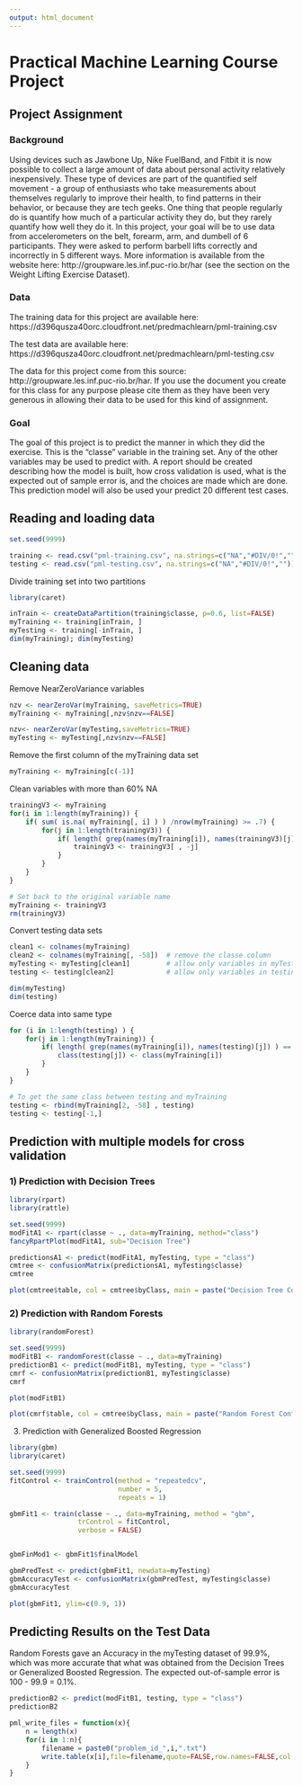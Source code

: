 ```yaml
---
output: html_document
---
```

# Practical Machine Learning Course Project

## Project Assignment

### Background

Using devices such as Jawbone Up, Nike FuelBand, and Fitbit it is now possible to collect a large amount of data about personal activity relatively inexpensively. These type of devices are part of the quantified self movement - a group of enthusiasts who take measurements about themselves regularly to improve their health, to find patterns in their behavior, or because they are tech geeks. One thing that people regularly do is quantify how much of a particular activity they do, but they rarely quantify how well they do it. In this project, your goal will be to use data from accelerometers on the belt, forearm, arm, and dumbell of 6 participants. They were asked to perform barbell lifts correctly and incorrectly in 5 different ways. More information is available from the website here: http://groupware.les.inf.puc-rio.br/har (see the section on the Weight Lifting Exercise Dataset).

### Data

The training data for this project are available here: https://d396qusza40orc.cloudfront.net/predmachlearn/pml-training.csv

The test data are available here: https://d396qusza40orc.cloudfront.net/predmachlearn/pml-testing.csv

The data for this project come from this source: http://groupware.les.inf.puc-rio.br/har. If you use the document you create for this class for any purpose please cite them as they have been very generous in allowing their data to be used for this kind of assignment.

### Goal

The goal of this project is to predict the manner in which they did the exercise. This is the "classe" variable in the training set. Any of the other variables may be used to predict with. A report should be created describing how the model is built, how cross validation is used, what is the expected out of sample error is, and the choices are made which are done. This prediction model will also be used your predict 20 different test cases.

## Reading and loading data

``` r
set.seed(9999)

training <- read.csv("pml-training.csv", na.strings=c("NA","#DIV/0!",""))
testing <- read.csv("pml-testing.csv", na.strings=c("NA","#DIV/0!",""))
```

Divide training set into two partitions

``` r
library(caret)

inTrain <- createDataPartition(training$classe, p=0.6, list=FALSE)
myTraining <- training[inTrain, ]
myTesting <- training[-inTrain, ]
dim(myTraining); dim(myTesting)
```

## Cleaning data

Remove NearZeroVariance variables

``` r
nzv <- nearZeroVar(myTraining, saveMetrics=TRUE)
myTraining <- myTraining[,nzv$nzv==FALSE]

nzv<- nearZeroVar(myTesting,saveMetrics=TRUE)
myTesting <- myTesting[,nzv$nzv==FALSE]
```

Remove the first column of the myTraining data set

``` r
myTraining <- myTraining[c(-1)]
```

Clean variables with more than 60% NA

``` r
trainingV3 <- myTraining
for(i in 1:length(myTraining)) {
    if( sum( is.na( myTraining[, i] ) ) /nrow(myTraining) >= .7) {
        for(j in 1:length(trainingV3)) {
            if( length( grep(names(myTraining[i]), names(trainingV3)[j]) ) == 1)  {
                trainingV3 <- trainingV3[ , -j]
            }   
        } 
    }
}

# Set back to the original variable name
myTraining <- trainingV3
rm(trainingV3)
```

Convert testing data sets

``` r
clean1 <- colnames(myTraining)
clean2 <- colnames(myTraining[, -58])  # remove the classe column
myTesting <- myTesting[clean1]         # allow only variables in myTesting that are also in myTraining
testing <- testing[clean2]             # allow only variables in testing that are also in myTraining

dim(myTesting)
dim(testing)
```

Coerce data into same type

``` r
for (i in 1:length(testing) ) {
    for(j in 1:length(myTraining)) {
        if( length( grep(names(myTraining[i]), names(testing)[j]) ) == 1)  {
            class(testing[j]) <- class(myTraining[i])
        }      
    }      
}

# To get the same class between testing and myTraining
testing <- rbind(myTraining[2, -58] , testing)
testing <- testing[-1,]
```

## Prediction with multiple models for cross validation

### 1) Prediction with Decision Trees

``` r
library(rpart)
library(rattle)

set.seed(9999)
modFitA1 <- rpart(classe ~ ., data=myTraining, method="class")
fancyRpartPlot(modFitA1, sub="Decision Tree")
```

``` r
predictionsA1 <- predict(modFitA1, myTesting, type = "class")
cmtree <- confusionMatrix(predictionsA1, myTesting$classe)
cmtree
```

``` r
plot(cmtree$table, col = cmtree$byClass, main = paste("Decision Tree Confusion Matrix: Accuracy =", round(cmtree$overall['Accuracy'], 4)))
```

### 2) Prediction with Random Forests

``` r
library(randomForest)

set.seed(9999)
modFitB1 <- randomForest(classe ~ ., data=myTraining)
predictionB1 <- predict(modFitB1, myTesting, type = "class")
cmrf <- confusionMatrix(predictionB1, myTesting$classe)
cmrf
```

``` r
plot(modFitB1)
```

``` r
plot(cmrf$table, col = cmtree$byClass, main = paste("Random Forest Confusion Matrix: Accuracy =", round(cmrf$overall['Accuracy'], 4)))
```

3) Prediction with Generalized Boosted Regression

``` r
library(gbm)
library(caret)

set.seed(9999)
fitControl <- trainControl(method = "repeatedcv",
                           number = 5,
                           repeats = 1)

gbmFit1 <- train(classe ~ ., data=myTraining, method = "gbm",
                 trControl = fitControl,
                 verbose = FALSE)


gbmFinMod1 <- gbmFit1$finalModel

gbmPredTest <- predict(gbmFit1, newdata=myTesting)
gbmAccuracyTest <- confusionMatrix(gbmPredTest, myTesting$classe)
gbmAccuracyTest
```

``` r
plot(gbmFit1, ylim=c(0.9, 1))
```

## Predicting Results on the Test Data

Random Forests gave an Accuracy in the myTesting dataset of 99.9%, which was more accurate that what was obtained from the Decision Trees or Generalized Boosted Regression. The expected out-of-sample error is 100 - 99.9 = 0.1%.

``` r
predictionB2 <- predict(modFitB1, testing, type = "class")
predictionB2
```

``` r
pml_write_files = function(x){
    n = length(x)
    for(i in 1:n){
        filename = paste0("problem_id_",i,".txt")
        write.table(x[i],file=filename,quote=FALSE,row.names=FALSE,col.names=FALSE)
    }
}
```
